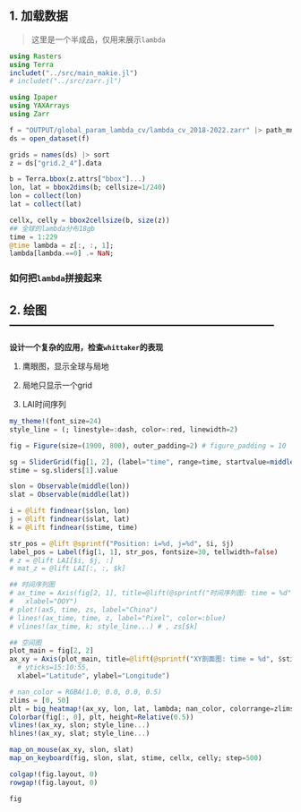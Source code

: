 ## 1. 加载数据 

> 这里是一个半成品，仅用来展示`lambda`

```julia
using Rasters
using Terra
includet("../src/main_makie.jl")
# includet("../src/zarr.jl")

using Ipaper
using YAXArrays
using Zarr

f = "OUTPUT/global_param_lambda_cv/lambda_cv_2018-2022.zarr" |> path_mnt
ds = open_dataset(f)

grids = names(ds) |> sort
z = ds["grid.2_4"].data

b = Terra.bbox(z.attrs["bbox"]...)
lon, lat = bbox2dims(b; cellsize=1/240)
lon = collect(lon)
lat = collect(lat)

cellx, celly = bbox2cellsize(b, size(z))
## 全球的lambda分布18gb
time = 1:229
@time lambda = z[:, :, 1];
lambda[lambda.==0] .= NaN;
```

### 如何把`lambda`拼接起来

## 2. 绘图 --------------------------------------------------------------------

**设计一个复杂的应用，检查`whittaker`的表现**

1. 鹰眼图，显示全球与局地

2. 局地只显示一个grid
   
3. LAI时间序列


```julia
my_theme!(font_size=24)
style_line = (; linestyle=:dash, color=:red, linewidth=2)

fig = Figure(size=(1900, 800), outer_padding=2) # figure_padding = 10

sg = SliderGrid(fig[1, 2], (label="time", range=time, startvalue=middle(time)))
stime = sg.sliders[1].value

slon = Observable(middle(lon))
slat = Observable(middle(lat))

i = @lift findnear($slon, lon)
j = @lift findnear($slat, lat)
k = @lift findnear($stime, time)

str_pos = @lift @sprintf("Position: i=%d, j=%d", $i, $j)
label_pos = Label(fig[1, 1], str_pos, fontsize=30, tellwidth=false)
# z = @lift LAI[$i, $j, :]
# mat_z = @lift LAI[:, :, $k]

## 时间序列图
# ax_time = Axis(fig[2, 1], title=@lift(@sprintf("时间序列图: time = %d", $stime)),
#   xlabel="DOY")
# plot!(ax5, time, zs, label="China")
# lines!(ax_time, time, z, label="Pixel", color=:blue)
# vlines!(ax_time, k; style_line...) # , zs[$k]

## 空间图
plot_main = fig[2, 2]
ax_xy = Axis(plot_main, title=@lift(@sprintf("XY剖面图: time = %d", $stime)),
  # yticks=15:10:55,
  xlabel="Latitude", ylabel="Longitude")

# nan_color = RGBA(1.0, 0.0, 0.0, 0.5)
zlims = [0, 50]
plt = big_heatmap!(ax_xy, lon, lat, lambda; nan_color, colorrange=zlims)
Colorbar(fig[:, 0], plt, height=Relative(0.5))
vlines!(ax_xy, slon; style_line...)
hlines!(ax_xy, slat; style_line...)

map_on_mouse(ax_xy, slon, slat)
map_on_keyboard(fig, slon, slat, stime, cellx, celly; step=500)

colgap!(fig.layout, 0)
rowgap!(fig.layout, 0)

fig
```
